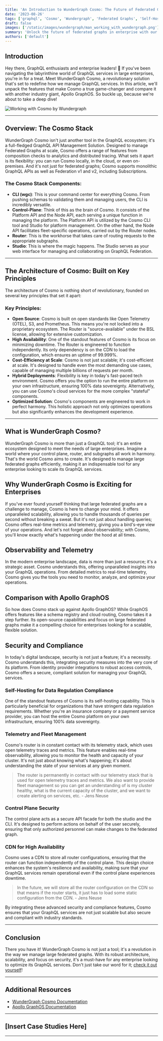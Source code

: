 ```yaml
---
title: 'An Introduction to WunderGraph Cosmo: The Future of Federated Graphs in Enterprise'
date: '2023-08-26'
tags: ['graphql', 'Cosmo', 'Wundergraph', 'Federated Graphs', 'Self-Hosting']
draft: false
images: ['/static/images/wundergraph/man_working_with_wundergraph.png']
summary: 'Unlock the future of federated graphs in enterprise with our in-depth guide to WunderGraph Cosmo. Learn about its revolutionary architecture, scalability, and how it compares to Apollo GraphOS. Perfect for CTOs and GraphQL enthusiasts.'
authors: ['default']
---
```


## Introduction

Hey there, GraphQL enthusiasts and enterprise leaders! 🌟 If you've been navigating the labyrinthine world of GraphQL services in large enterprises, you're in for a treat. Meet WunderGraph Cosmo, a revolutionary solution that's set to redefine how we manage GraphQL services. In this article, we'll unpack the features that make Cosmo a true game-changer and compare it with another industry giant, Apollo GraphOS. So buckle up, because we're about to take a deep dive!

![Working with Cosmo by Wundergraph](/static/images/wundergraph/man_working_with_wundergraph.png)

---

## Overview: The Cosmo Stack

WunderGraph Cosmo isn't just another tool in the GraphQL ecosystem; it's a full-fledged GraphQL API Management Solution. Designed to manage Federated Graphs at scale, Cosmo offers a range of features from composition checks to analytics and distributed tracing. What sets it apart is its flexibility: you can run Cosmo locally, in the cloud, or even on-premises. And it's not just for federated graphs; Cosmo supports monolithic GraphQL APIs as well as Federation v1 and v2, including Subscriptions.

### The Cosmo Stack Components:

- **CLI (wgc)**: This is your command center for everything Cosmo. From pushing schemas to validating them and managing users, the CLI is incredibly versatile.
- **Control-Plane**: Think of this as the brain of Cosmo. It consists of the Platform API and the Node API, each serving a unique function in managing the platform. The Platform API is utilized by the Cosmo CLI tool and Studio for platform management. On the other hand, the Node API facilitates fleet-specific operations, carried out by the Router nodes.
- **Router**: This is the workhorse that takes care of routing requests to the appropriate subgraphs.
- **Studio**: This is where the magic happens. The Studio serves as your web interface for managing and collaborating on GraphQL Federation.

---

## The Architecture of Cosmo: Built on Key Principles

The architecture of Cosmo is nothing short of revolutionary, founded on several key principles that set it apart:

### Key Principles:

- **Open Source**: Cosmo is built on open standards like Open Telemetry (OTEL), S3, and Prometheus. This means you're not locked into a proprietary ecosystem. The Router is "source-available" under the BSL license, allowing for extensive customization.
- **High Availability**: One of the standout features of Cosmo is its focus on minimizing downtime. The Router is engineered to function independently. Its only dependency is on the CDN to load the configuration, which ensures an uptime of 99.999%.
- **Cost-Efficiency at Scale**: Cosmo is not just scalable; it's cost-efficient at scale. It's designed to handle even the most demanding use cases, capable of managing multiple billions of requests per month.
- **Hybrid Deployments**: Flexibility is key in today's fast-paced tech environment. Cosmo offers you the option to run the entire platform on your own infrastructure, ensuring 100% data sovereignty. Alternatively, you can use Cosmo's cloud services for the more complex "stateful" components.
- **Optimized Solution**: Cosmo's components are engineered to work in perfect harmony. This holistic approach not only optimizes operations but also significantly enhances the development experience.

---

## What is WunderGraph Cosmo?

WunderGraph Cosmo is more than just a GraphQL tool; it's an entire ecosystem designed to meet the needs of large enterprises. Imagine a world where your control plane, router, and subgraphs all work in harmony. That's the world Cosmo aims to create. It's designed to manage large federated graphs efficiently, making it an indispensable tool for any enterprise looking to scale its GraphQL services.

## Why WunderGraph Cosmo is Exciting for Enterprises

If you've ever found yourself thinking that large federated graphs are a challenge to manage, Cosmo is here to change your mind. It offers unparalleled scalability, allowing you to handle thousands of queries per second without breaking a sweat. But it's not just about handling queries; Cosmo offers real-time metrics and telemetry, giving you a bird's-eye view of your operations. And let's not forget about observability; with Cosmo, you'll know exactly what's happening under the hood at all times.

## Observability and Telemetry

In the modern enterprise landscape, data is more than just a resource; it's a strategic asset. Cosmo understands this, offering unparalleled insights into your GraphQL operations. From detailed metrics to real-time telemetry, Cosmo gives you the tools you need to monitor, analyze, and optimize your operations.

## Comparison with Apollo GraphOS

So how does Cosmo stack up against Apollo GraphOS? While GraphOS offers features like a schema registry and cloud routing, Cosmo takes it a step further. Its open-source capabilities and focus on large federated graphs make it a compelling choice for enterprises looking for a scalable, flexible solution.

## Security and Compliance

In today's digital landscape, security is not just a feature; it's a necessity. Cosmo understands this, integrating security measures into the very core of its platform. From identity provider integrations to robust access controls, Cosmo offers a secure, compliant solution for managing your GraphQL services.

### Self-Hosting for Data Regulation Compliance

One of the standout features of Cosmo is its self-hosting capability. This is particularly beneficial for organizations that have stringent data regulation requirements. Whether you're an insurance company or a payment service provider, you can host the entire Cosmo platform on your own infrastructure, ensuring 100% data sovereignty.

### Telemetry and Fleet Management

Cosmo's router is in constant contact with its telemetry stack, which uses open telemetry traces and metrics. This feature enables real-time observability, allowing you to monitor the health and capacity of your cluster. It's not just about knowing what's happening; it's about understanding the state of your services at any given moment.

> The router is permanently in contact with our telemetry stack that is used for open telemetry traces and metrics. We also want to provide fleet management so you can get an understanding of is my cluster healthy, what is the current capacity of the cluster, and we want to create alerting on services, etc. - Jens Neuse

### Control Plane Security

The control plane acts as a secure API facade for both the studio and the CLI. It's designed to perform actions on behalf of the user securely, ensuring that only authorized personnel can make changes to the federated graph.

### CDN for High Availability

Cosmo uses a CDN to store all router configurations, ensuring that the router can function independently of the control plane. This design choice enhances the system's resilience and availability, making sure that your GraphQL services remain operational even if the control plane experiences downtime.

> In the future, we will store all the router configuration on the CDN so that means if the router starts, it just has to load some static configuration from the CDN. - Jens Neuse

By integrating these advanced security and compliance features, Cosmo ensures that your GraphQL services are not just scalable but also secure and compliant with industry standards.

---

## Conclusion

There you have it! WunderGraph Cosmo is not just a tool; it's a revolution in the way we manage large federated graphs. With its robust architecture, scalability, and focus on security, it's a must-have for any enterprise looking to optimize its GraphQL services. Don't just take our word for it; [check it out yourself](https://wundergraph-docs.gitbook.io/cosmo/CyewXJ6wN6WdGp3rUiUf/)!

---

## Additional Resources

- [WunderGraph Cosmo Documentation](https://wundergraph-docs.gitbook.io/cosmo/CyewXJ6wN6WdGp3rUiUf/)
- [Apollo GraphOS Documentation](https://www.apollographql.com/docs/graphos/)

---

## [Insert Case Studies Here]

---

<BlogNewsletterForm title="Get twice as much done with a fifth of the code." />
